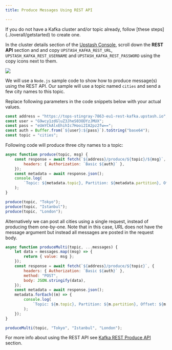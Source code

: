 ```yaml
---
title: Produce Messages Using REST API

---
```


<Info>
If you do not have a Kafka cluster and/or topic already, follow [these steps](../overall/getstarted) to create one.
</Info>

In the cluster details section of the [Upstash Console](https://console.upstash.com),
scroll down the **REST API** section and and copy `UPSTASH_KAFKA_REST_URL`, `UPSTASH_KAFKA_REST_USERNAME` and `UPSTASH_KAFKA_REST_PASSWORD`
using the copy icons next to them.

<Frame><img src="/img/kafka/getting_started/connect-rest.png" /></Frame>

We will use a `Node.js` sample code to show how to produce message(s) using the REST API. Our sample will use a topic named `cities`
and send a few city names to this topic.

Replace following parameters in the code snippets below with your actual values.

```js
const address = "https://tops-stingray-7863-eu1-rest-kafka.upstash.io";
const user = "G9wcy1zdGluZ3JheS03ODYzJMUX";
const pass = "eUmYCkAlxEhihIc7Hooi2IA2pz2fw==";
const auth = Buffer.from(`${user}:${pass}`).toString("base64");
const topic = "cities";
```

Following code will produce three city names to a topic:

```js
async function produce(topic, msg) {
    const response = await fetch(`${address}/produce/${topic}/${msg}`, {
        headers: { Authorization: `Basic ${auth}` },
    });
    const metadata = await response.json();
    console.log(
        `Topic: ${metadata.topic}, Partition: ${metadata.partition}, Offset: ${metadata.offset}`
    );
}

produce(topic, "Tokyo");
produce(topic, "Istanbul");
produce(topic, "London");
```

Alternatively we can post all cities using a single request, instead of producing them one-by-one. Note that in this case,
URL does not have the message argument but instead all messages are posted in the request body.

```js
async function produceMulti(topic, ...messages) {
    let data = messages.map((msg) => {
        return { value: msg };
    });
    const response = await fetch(`${address}/produce/${topic}`, {
        headers: { Authorization: `Basic ${auth}` },
        method: "POST",
        body: JSON.stringify(data),
    });
    const metadata = await response.json();
    metadata.forEach((m) => {
        console.log(
            `Topic: ${m.topic}, Partition: ${m.partition}, Offset: ${m.offset}`
        );
    });
}

produceMulti(topic, "Tokyo", "Istanbul", "London");
```

For more info about using the REST API see [Kafka REST Produce API](../rest/restproducer) section.
